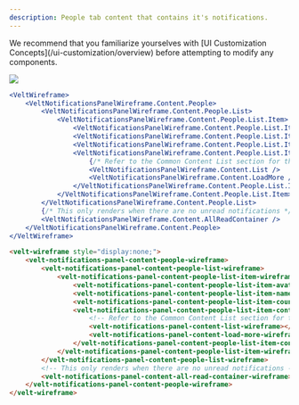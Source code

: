 ```yaml
---
description: People tab content that contains it's notifications.
---
```


<Note>
We recommend that you familiarize yourselves with [UI Customization Concepts](/ui-customization/overview) before attempting to modify any components.
</Note>

![](/images/customization/notifications_people_tab_content.png)


<RequestExample>

```jsx React / Next.js
<VeltWireframe>
    <VeltNotificationsPanelWireframe.Content.People>
        <VeltNotificationsPanelWireframe.Content.People.List>
            <VeltNotificationsPanelWireframe.Content.People.List.Item>
                <VeltNotificationsPanelWireframe.Content.People.List.Item.Avatar />
                <VeltNotificationsPanelWireframe.Content.People.List.Item.Name />
                <VeltNotificationsPanelWireframe.Content.People.List.Item.Count />
                <VeltNotificationsPanelWireframe.Content.People.List.Item.Content>
                    {/* Refer to the Common Content List section for this definition */}
                    <VeltNotificationsPanelWireframe.Content.List />
                    <VeltNotificationsPanelWireframe.Content.LoadMore />
                </VeltNotificationsPanelWireframe.Content.People.List.Item.Content>
            </VeltNotificationsPanelWireframe.Content.People.List.Item>
        </VeltNotificationsPanelWireframe.Content.People.List>
        {/* This only renders when there are no unread notifications */}
        <VeltNotificationsPanelWireframe.Content.AllReadContainer />
    </VeltNotificationsPanelWireframe.Content.People>
</VeltWireframe>
```


```HTML HTML
<velt-wireframe style="display:none;">
    <velt-notifications-panel-content-people-wireframe>
        <velt-notifications-panel-content-people-list-wireframe>
            <velt-notifications-panel-content-people-list-item-wireframe>
                <velt-notifications-panel-content-people-list-item-avatar-wireframe></velt-notifications-panel-content-people-list-item-avatar-wireframe>
                <velt-notifications-panel-content-people-list-item-name-wireframe></velt-notifications-panel-content-people-list-item-name-wireframe>
                <velt-notifications-panel-content-people-list-item-count-wireframe></velt-notifications-panel-content-people-list-item-count-wireframe>
                <velt-notifications-panel-content-people-list-item-content-wireframe>
                    <!-- Refer to the Common Content List section for this definition -->
                    <velt-notifications-panel-content-list-wireframe></velt-notifications-panel-content-list-wireframe>
                    <velt-notifications-panel-content-load-more-wireframe></velt-notifications-panel-content-load-more-wireframe>
                </velt-notifications-panel-content-people-list-item-content-wireframe>
            </velt-notifications-panel-content-people-list-item-wireframe>
        </velt-notifications-panel-content-people-list-wireframe>
        <!-- This only renders when there are no unread notifications -->
        <velt-notifications-panel-content-all-read-container-wireframe></velt-notifications-panel-content-all-read-container-wireframe>
    </velt-notifications-panel-content-people-wireframe>
</velt-wireframe>
```
</RequestExample>
